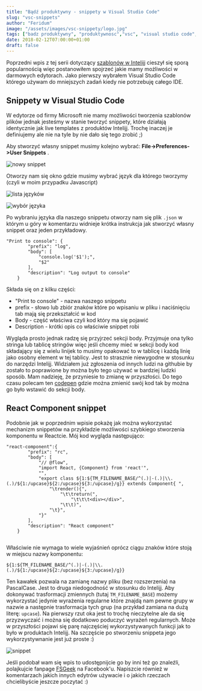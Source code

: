 ```yaml
---
title: "Bądź produktywny - snippety w Visual Studio Code"
slug: "vsc-snippets"
author: "Feridum"
image: "/assets/images/vsc-snippety/logo.jpg"
tags: ["badz produktywny", "produktywnosc","vsc", "visual studio code", "snippet", "snippets"]
date: 2018-02-12T07:00:00+01:00
draft: false
---
```


Poprzedni wpis z tej serii dotyczący [szablonów w Intelijj](https://fsgeek.pl/post/intellij-szablony/) cieszył się sporą popularnością więc postanowiłem spojrzeć jakie mamy możliwości w darmowych edytorach. Jako pierwszy wybrałem Visual Studio Code którego używam do mniejszych zadań kiedy nie potrzebuję całego IDE. 



## Snippety w Visual Studio Code

W edytorze od firmy Microsoft nie mamy możliwości tworzenia szablonów plików jednak jesteśmy w stanie tworzyć snippety, które działają identycznie jak live templates z produktów Intelijj. Trochę inaczej je definiujemy ale nie na tyle by nie dało się tego zrobić ;) 

Aby stworzyć własny snippet musimy kolejno wybrać: __File->Preferences->User Snippets__ . 

![nowy snippet](/assets/images/vsc-snippety/new-snippet.png)

Otworzy nam się okno gdzie musimy wybrać język dla którego tworzymy (czyli w moim przypadku Javascript)

![lista języków](/assets/images/vsc-snippety/languages.png)

![wybór języka](/assets/images/vsc-snippety/choose-language.png)

Po wybraniu języka dla naszego snippetu otworzy nam się plik `.json` w którym u góry w komentarzu widnieje krótka instrukcja jak stworzyć własny snippet oraz jeden przykładowy. 

```
"Print to console": {
        "prefix": "log",
        "body": [
            "console.log('$1');",
            "$2"
        ],
        "description": "Log output to console"
    }
```

Składa się on z kilku części:

- "Print to console" - nazwa naszego snippetu
- prefix - słowo lub zbiór znaków które po wpisaniu w pliku i naciśnięciu tab mają się przekształcić w kod
- Body - część właściwa czyli kod który ma się pojawić 
- Description - krótki opis co właściwie snippet robi

Wygląda prosto jednak radzę się przyjrzeć sekcji body. Przyjmuje ona tylko stringa lub tablicę stringów więc jeśli chcemy mieć w sekcji body kod składający się z wielu linijek to musimy opakować to w tablicę i każdą linię jako osobny element w tej tablicy. Jest to strasznie niewygodne w stosunku do narzędzi Intelijj. Widziałem już zgłoszenia od innych ludzi na githubie by zostało to poprawione by można było tego używać w bardziej ludzki sposób. Mam nadzieję, że przyniesie to zmianę w przyszłości. Do tego czasu polecam ten [codepen](https://codepen.io/mrmlnc/pen/GqrqPg) gdzie można zmienić swój kod tak by można go było wstawić do sekcji body.

## React Component snippet

Podobnie jak w poprzednim wpisie pokażę jak można wykorzystać mechanizm snippetów na przykładzie możliwości szybkiego stworzenia komponentu w Reactcie. Mój kod wygląda następująco: 

```
"react-component":{
        "prefix": "rc",
        "body": [
            "// @flow",
            "import React, {Component} from 'react'",
            "",
            "export class ${1:${TM_FILENAME_BASE/^(.)|-(.)|\\.(.)/${1:/upcase}${2:/upcase}${3:/upcase}/g}} extends Component{ ",
                "\trender(){",
                    "\t\treturn(",
                        "\t\t\t<div></div>",
                    "\t\t)",
                "\t}",
            "}"
        ],
        "description": "React component"
    }


```

Właściwie nie wymaga to wiele wyjaśnień oprócz ciągu znaków które stoją w miejscu nazwy komponentu:

```
${1:${TM_FILENAME_BASE/^(.)|-(.)|\\.(.)/${1:/upcase}${2:/upcase}${3:/upcase}/g}}

```

Ten kawałek pozwala na zamianę nazwy pliku (bez rozszerzenia) na PascalCase. Jest to druga niedogodność w stosunku do Intelijj. Aby dokonywać trasformacji zmiennych (tutaj `TM_FILENAME_BASE`) możemy wykorzystać jedynie wyrażenia regularne które znajdą nam pewne grupy w nazwie a następnie trasformacja tych grup (na przykład zamiana na dużą literę: `upcase`). Na pierwszy rzut oka jest to trochę nieczytelne ale da się przyzwyczaić i można się dodatkowo poduczyć wyrażeń regularnych. Może w przyszłości pojawi się parę najczęściej wykorzystywanych funkcji jak to było w produktach Intelijj. Na szczęście po stworzeniu snippeta jego wykorzystywnanie jest już proste :)

![snippet](/assets/images/vsc-snippety/snippet.gif)

Jeśli podobał wam się wpis to udostępnijcie go by inni też go znaleźli, polajkujcie fanpage  [FSGeek](https://www.facebook.com/fsgeekk/) na Facebook'u. Napiszcie również w komentarzach jakich innych edytrów używacie i o jakich rzeczach chcielibyście jeszcze poczytać :)  




